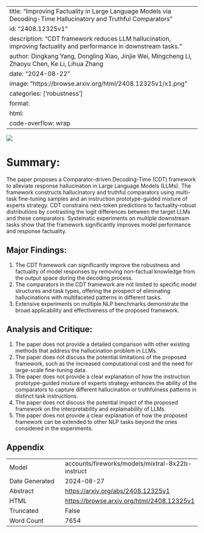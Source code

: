 
---
title: "Improving Factuality in Large Language Models via Decoding-Time Hallucinatory and Truthful Comparators"
id: "2408.12325v1"
description: "CDT framework reduces LLM hallucination, improving factuality and performance in downstream tasks."
author: Dingkang Yang, Dongling Xiao, Jinjie Wei, Mingcheng Li, Zhaoyu Chen, Ke Li, Lihua Zhang
date: "2024-08-22"
image: "https://browse.arxiv.org/html/2408.12325v1/x1.png"
categories: ['robustness']
format:
  html:
    code-overflow: wrap
---

![](https://browse.arxiv.org/html/2408.12325v1/x1.png)

# Summary:

The paper proposes a Comparator-driven Decoding-Time (CDT) framework to alleviate response hallucination in Large Language Models (LLMs). The framework constructs hallucinatory and truthful comparators using multi-task fine-tuning samples and an instruction prototype-guided mixture of experts strategy. CDT constrains next-token predictions to factuality-robust distributions by contrasting the logit differences between the target LLMs and these comparators. Systematic experiments on multiple downstream tasks show that the framework significantly improves model performance and response factuality.

## Major Findings:

1. The CDT framework can significantly improve the robustness and factuality of model responses by removing non-factual knowledge from the output space during the decoding process.
2. The comparators in the CDT framework are not limited to specific model structures and task types, offering the prospect of eliminating hallucinations with multifaceted patterns in different tasks.
3. Extensive experiments on multiple NLP benchmarks demonstrate the broad applicability and effectiveness of the proposed framework.

## Analysis and Critique:

1. The paper does not provide a detailed comparison with other existing methods that address the hallucination problem in LLMs.
2. The paper does not discuss the potential limitations of the proposed framework, such as the increased computational cost and the need for large-scale fine-tuning data.
3. The paper does not provide a clear explanation of how the instruction prototype-guided mixture of experts strategy enhances the ability of the comparators to capture different hallucination or truthfulness patterns in distinct task instructions.
4. The paper does not discuss the potential impact of the proposed framework on the interpretability and explainability of LLMs.
5. The paper does not provide a clear explanation of how the proposed framework can be extended to other NLP tasks beyond the ones considered in the experiments.

## Appendix

|          |          |
|----------|----------|
| Model     | accounts/fireworks/models/mixtral-8x22b-instruct       |
| Date Generated     | 2024-08-27       |
| Abstract | [https://arxiv.org/abs/2408.12325v1](https://arxiv.org/abs/2408.12325v1)        |
| HTML     | [https://browse.arxiv.org/html/2408.12325v1](https://browse.arxiv.org/html/2408.12325v1)       |
| Truncated       | False       |
| Word Count       | 7654       |